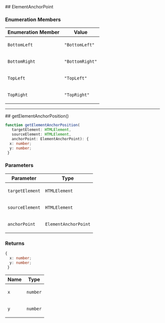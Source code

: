 
[//]: # (Do not edit directly)
[//]: # (Generated by the Cocokits TypeDoc custom theme on Sun Jan 19 2025)



<Meta title='Utils/DOM'/>
<MdxPage breadcrumb='Utils' title='DOM' tocItems={tocItems} hideThemeSwitcher={true}>
<div>
</div><div id="selection_elementanchorpoint">
## ElementAnchorPoint

### Enumeration Members

<table class="arg-type-table arg-type-table--full-width">
<thead>
<tr>
<th>Enumeration Member</th>
<th>Value</th>
</tr>
</thead>
<tbody>
<tr>
<td>

`BottomLeft`

</td>
<td>

`"BottomLeft"`

</td>
</tr>
<tr>
<td>

`BottomRight`

</td>
<td>

`"BottomRight"`

</td>
</tr>
<tr>
<td>

`TopLeft`

</td>
<td>

`"TopLeft"`

</td>
</tr>
<tr>
<td>

`TopRight`

</td>
<td>

`"TopRight"`

</td>
</tr>
</tbody>
</table>

***

</div><div id="selection_getelementanchorposition">
## getElementAnchorPosition()

```ts
function getElementAnchorPosition(
   targetElement: HTMLElement, 
   sourceElement: HTMLElement, 
   anchorPoint: ElementAnchorPoint): {
  x: number;
  y: number;
 }
```

### Parameters

<table class="arg-type-table arg-type-table--full-width">
<thead>
<tr>
<th>Parameter</th>
<th>Type</th>
</tr>
</thead>
<tbody>
<tr>
<td>

`targetElement`

</td>
<td>

`HTMLElement`

</td>
</tr>
<tr>
<td>

`sourceElement`

</td>
<td>

`HTMLElement`

</td>
</tr>
<tr>
<td>

`anchorPoint`

</td>
<td>

`ElementAnchorPoint`

</td>
</tr>
</tbody>
</table>

### Returns

```ts
{
  x: number;
  y: number;
 }
```

<table class="arg-type-table arg-type-table--full-width">
<thead>
<tr>
<th>Name</th>
<th>Type</th>
</tr>
</thead>
<tbody>
<tr>
<td>

`x`

</td>
<td>

`number`

</td>
</tr>
<tr>
<td>

`y`

</td>
<td>

`number`

</td>
</tr>
</tbody>
</table>

</div>
</MdxPage>
